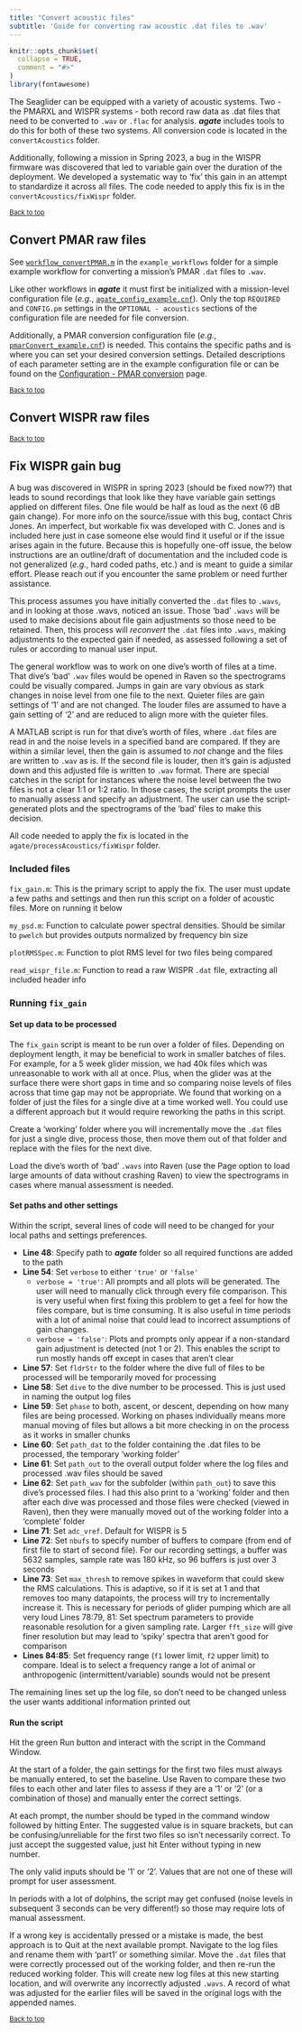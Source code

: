```yaml
---
title: "Convert acoustic files"
subtitle: 'Guide for converting raw acoustic .dat files to .wav'
---
```


```r
knitr::opts_chunk$set(
  collapse = TRUE,
  comment = "#>"
)
library(fontawesome)
```

The Seaglider can be equipped with a variety of acoustic systems. Two - the PMARXL and WISPR systems - both record raw data as .dat files that need to be converted to `.wav` or `.flac` for analysis. __*agate*__ includes tools to do this for both of these two systems. All conversion code is located in the `convertAcoustics` folder. 

Additionally, following a mission in Spring 2023, a bug in the WISPR firmware was discovered that led to variable gain over the duration of the deployment. We developed a systematic way to 'fix' this gain in an attempt to standardize it across all files. The code needed to apply this fix is in the `convertAcoustics/fixWispr` folder. 


<sub>[Back to top](#)</sub>

## Convert PMAR raw files

See [`workflow_convertPMAR.m`](https://github.com/sfregosi/agate-public/blob/main/agate/example_workflows/workflow_convertPMAR.m) in the `example_workflows` folder for a simple example workflow for converting a mission's PMAR `.dat` files to `.wav`. 

Like other workflows in __*agate*__ it must first be initialized with a mission-level configuration file (*e.g.*, [`agate_config_example.cnf`]( https://github.com/sfregosi/agate-public/blob/main/agate/settings/agate_config_example.cnf)). Only the top `REQUIRED` and `CONFIG.pm` settings in the `OPTIONAL - acoustics` sections of the configuration file are needed for file conversion. 

Additionally, a PMAR conversion configuration file (*e.g.*, [`pmarConvert_example.cnf`](https://github.com/sfregosi/agate-public/blob/main/agate/settings/pmarConvert_example.cnf)) is needed. This contains the specific paths and is where you can set your desired conversion settings. Detailed descriptions of each parameter setting are in the example configuration file or can be found on the [Configuration - PMAR conversion](./configuration.html#pmar-conversion-configuration-file) page. 



<sub>[Back to top](#)</sub>

## Convert WISPR raw files



<sub>[Back to top](#)</sub>

## Fix WISPR gain bug

A bug was discovered in WISPR in spring 2023 (should be fixed now??) that leads to sound recordings that look like they have variable gain settings applied on different files. One file would be half as loud as the next (6 dB gain change). For more info on the source/issue with this bug, contact Chris Jones. An imperfect, but workable fix was developed with C. Jones and is included here just in case someone else would find it useful or if the issue arises again in the future. Because this is hopefully one-off issue, the below instructions are an outline/draft of documentation and the included code is not generalized (*e.g.*, hard coded paths, etc.) and is meant to guide a similar effort. Please reach out if you encounter the same problem or need further assistance. 

This process assumes you have initially converted the `.dat` files to `.wavs`, and in looking at those .wavs, noticed an issue. Those 'bad' `.wavs` will be used to make decisions about file gain adjustments so those need to be retained. Then, this process will *reconvert* the `.dat` files into `.wavs`, making adjustments to the expected gain if needed, as assessed following a set of rules or according to manual user input. 

The general workflow was to work on one dive's worth of files at a time. That dive's 'bad' `.wav` files would be opened in Raven so the spectrograms could be visually compared. Jumps in gain are vary obvious as stark changes in noise level from one file to the next. Quieter files are gain settings of '1' and are not changed. The louder files are assumed to have a gain setting of '2' and are reduced to align more with the quieter files. 

A MATLAB script is run for that dive's worth of files, where `.dat` files are read in and the noise levels in a specified band are compared. If they are within a similar level, then the gain is assumed to *not* change and the files are written to `.wav` as is. If the second file is louder, then it's gain is adjusted down and this adjusted file is written to `.wav` format. There are special catches in the script for instances where the noise level between the two files is not a clear 1:1 or 1:2 ratio. In those cases, the script prompts the user to manually assess and specify an adjustment. The user can use the script-generated plots and the spectrograms of the 'bad' files to make this decision. 

All code needed to apply the fix is located in the `agate/processAcoustics/fixWispr` folder. 

### Included files

`fix_gain.m`: This is the primary script to apply the fix. The user must update a few paths and settings and then run this script on a folder of acoustic files. More on running it below 

`my_psd.m`: Function to calculate power spectral densities. Should be similar to `pwelch` but provides outputs normalized by frequency bin size

`plotRMSSpec.m`: Function to plot RMS level for two files being compared

`read_wispr_file.m`: Function to read a raw WISPR `.dat` file, extracting all included header info

### Running `fix_gain`

#### Set up data to be processed

The `fix_gain` script is meant to be run over a folder of files. Depending on deployment length, it may be beneficial to work in smaller batches of files. For example, for a 5 week glider mission, we had 40k files which was unreasonable to work with all at once. Plus, when the glider was at the surface there were short gaps in time and so comparing noise levels of files across that time gap may not be appropriate. We found that working on a folder of just the files for a single dive at a time worked well. You could use a different approach but it would require reworking the paths in this script. 

Create a 'working' folder where you will incrementally move the `.dat` files for just a single dive, process those, then move them out of that folder and replace with the files for the next dive. 

Load the dive's worth of 'bad' `.wavs` into Raven (use the Page option to load large amounts of data without crashing Raven) to view the spectrograms in cases where manual assessment is needed. 

#### Set paths and other settings

Within the script, several lines of code will need to be changed for your local paths and settings preferences. 

- **Line 48**: Specify path to __*agate*__ folder so all required functions are added to the path
- **Line 54**: Set `verbose` to either `'true'` or `'false'`
  - `verbose = 'true'`: All prompts and all plots will be generated. The user will need to manually click through every file comparison. This is very useful when first fixing this problem to get a feel for how the files compare, but is time consuming. It is also useful in time periods with a lot of animal noise that could lead to incorrect assumptions of gain changes. 
  - `verbose = 'false'`: Plots and prompts only appear if a non-standard gain adjustment is detected (not 1 or 2). This enables the script to run mostly hands off except in cases that aren't clear
- **Line 57**: Set `fldrStr` to the folder where the dive full of files to be processed will be temporarily moved for processing
- **Line 58**: Set `dive` to the dive number to be processed. This is just used in naming the output log files
- **Line 59**: Set `phase` to both, ascent, or descent, depending on how many files are being processed. Working on phases individually means more manual moving of files but allows a bit more checking in on the process as it works in smaller chunks
- **Line 60**: Set `path_dat` to the folder containing the .dat files to be processed, the temporary 'working folder'
- **Line 61**: Set `path_out` to the overall output folder where the log files and processed .wav files should be saved
- **Line 62**: Set `path_wav` for the subfolder (within `path_out`) to save this dive's processed files. I had this also print to a 'working' folder and then after each dive was processed and those files were checked (viewed in Raven), then they were manually moved out of the working folder into a 'complete' folder
- **Line 71**: Set `adc_vref`. Default for WISPR is 5
- **Line 72**: Set `nbufs` to specify number of buffers to compare (from end of first file to start of second file). For our recording settings, a buffer was 5632 samples, sample rate was 180 kHz, so 96 buffers is just over 3 seconds
- **Line 73**: Set `max_thresh` to remove spikes in waveform that could skew the RMS calculations. This is adaptive, so if it is set at 1 and that removes too many datapoints, the process will try to incrementally increase it. This is necessary for periods of glider pumping which are all very loud
Lines 78:79, 81: Set spectrum parameters to provide reasonable resolution for a given sampling rate. Larger `fft_size` will give finer resolution but may lead to 'spiky' spectra that aren't good for comparison
- **Lines 84:85**: Set frequency range (`f1` lower limit, `f2` upper limit) to compare. Ideal is to select a frequency range a lot of animal or anthropogenic (intermittent/variable) sounds would not be present

The remaining lines set up the log file, so don't need to be changed unless the user wants additional information printed out

#### Run the script

Hit the green Run button and interact with the script in the Command Window. 

At the start of a folder, the gain settings for the first two files must always be manually entered, to set the baseline. Use Raven to compare these two files to each other and later files to assess if they are a '1' or '2' (or a combination of those) and manually enter the correct settings. 

At each prompt, the number should be typed in the command window followed by hitting Enter. The suggested value is in square brackets, but can be confusing/unreliable for the first two files so isn't necessarily correct. To just accept the suggested value, just hit Enter without typing in new number. 

The only valid inputs should be '1' or '2'. Values that are not one of these will prompt for user assessment. 

In periods with a lot of dolphins, the script may get confused (noise levels in subsequent 3 seconds can be very different!) so those may require lots of manual assessment. 

If a wrong key is accidentally pressed or a mistake is made, the best approach is to Quit at the next available prompt. Navigate to the log files and rename them with 'part1' or something similar. Move the `.dat` files that were correctly processed out of the working folder, and then re-run the reduced working folder. This will create new log files at this new starting location, and will overwrite any incorrectly adjusted `.wavs`. A record of what was adjusted for the earlier files will be saved in the original logs with the appended names. 




<sub>[Back to top](#)</sub>



